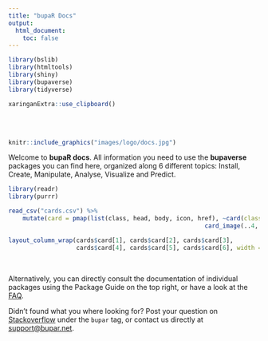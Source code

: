 ```yaml
---
title: "bupaR Docs"
output: 
  html_document: 
    toc: false 
---
```


```r
library(bslib)
library(htmltools)
library(shiny)
library(bupaverse)
library(tidyverse)
```

```r
xaringanExtra::use_clipboard()
```



<br/>
<br/>


```r
knitr::include_graphics("images/logo/docs.jpg")
```

Welcome to **bupaR docs**. All information you need to use the **bupaverse** packages you can find here, organized along 6 different topics: Install, Create, Manipulate, Analyse, Visualize and Predict. 


```r
library(readr)
library(purrr)

read_csv("cards.csv") %>%
    mutate(card = pmap(list(class, head, body, icon, href), ~card(class = ..1, card_header( ..2), 
                                                       card_image(..4, href = ..5, border_radius = "all")))) -> cards

layout_column_wrap(cards$card[1], cards$card[2], cards$card[3],
                   cards$card[4], cards$card[5], cards$card[6], width = "125px")
```

<br/>

Alternatively, you can directly consult the documentation of individual packages using the Package Guide on the top right, or have a look at the [FAQ](faq.html). 

Didn't found what you where looking for? Post your question on [Stackoverflow](https://stackoverflow.com/questions/tagged/bupar) under the `bupar` tag, or contact us directly at [support@bupar.net](mailto:support@bupar.net). 

